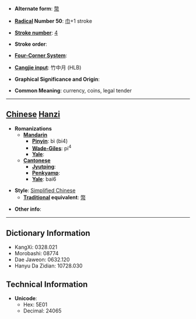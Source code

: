 * '''Alternate form''': [[幣]]

* '''[[Wiktionary:Chinese radical index| Radical]] Number 50''': [[Wiktionary:Chinese radical index 巾|巾]]+1 stroke

* '''[[Wiktionary:Chinese total strokes index|Stroke number]]''': [[Wiktionary:Chinese total strokes index 4|4]]

* '''Stroke order''': 

* '''[[Wiktionary:Chinese four corner index|Four-Corner System]]''': 

* '''[[Wiktionary:Chinese Cangjie index|Cangjie input]]''': 竹中月 (HLB)

* '''Graphical Significance and Origin''': 

* '''Common Meaning''': currency, coins, legal tender

----

== [[Chinese]] [[Hanzi]] ==

* '''Romanizations'''
** '''[[Mandarin]]'''
*** '''[[Pinyin]]''': bì (bi4)
*** '''[[Wade-Giles]]''': pi<sup>4</sup>
*** '''[[Yale]]''': 
** '''[[Cantonese]]'''
*** '''[[Jyutping]]''':
*** '''[[Penkyamp]]''': 
*** '''[[Yale]]''': bai6

* '''Style''': [[Simplified Chinese]] 
** '''[[Traditional Chinese|Traditional]] equivalent''': [[幣]]

* '''Other info''': 

----

== Dictionary Information ==

* KangXi: 0328.021
* Morobashi: 08774
* Dae Jaweon: 0632.120
* Hanyu Da Zidian: 10728.030

== Technical Information ==

* '''Unicode''':
** Hex: 5E01
** Decimal: 24065